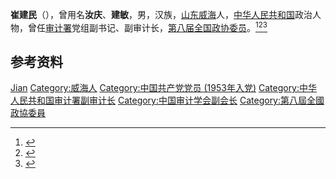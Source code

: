 '''崔建民'''（{{bd|1932年|11月26日|2010年|5月5日}}），曾用名'''汝庆'''、'''建敏'''，男，汉族，[[山东|山东]][[威海县|威海]]人，[[中华人民共和国|中华人民共和国]]政治人物，曾任[[中华人民共和国审计署|审计署]]党组副书记、副审计长，[[第八届全国政协委员|第八届全国政协委员]]。<ref>{{Cite book|title=历届全国政协委员人名辞典|author=|publisher=中国国际广播出版社|year=1996|isbn=9787507813746|location=北京|pages=286}}</ref><ref>{{Cite book|title=中华人民共和国职官志|author=何虎生, 李耀东, 向常福主编|publisher=中国社会出版社|year=2003|isbn=9787800883934|location=北京|pages=}}</ref><ref>{{Cite web|title=崔建民同志生平|url=http://www.audit.gov.cn/n4/n19/c43503/part/7411.htm|accessdate=2021-02-04|work=中华人民共和国审计署}}</ref>

== 参考资料 ==
{{reflist}}

{{Navboxes
| title  = 崔建民在[[中国审计学会|中国审计学会]]的职务
| list1  =
{{中国审计学会第一届理事会}}
}}

{{Authority control}}
{{DEFAULTSORT:Cui崔}}
[[Category:崔姓|Jian]]
[[Category:威海人|Category:威海人]]
[[Category:中国共产党党员_(1953年入党)|Category:中国共产党党员 (1953年入党)]]
[[Category:中华人民共和国审计署副审计长|Category:中华人民共和国审计署副审计长]]
[[Category:中国审计学会副会长|Category:中国审计学会副会长]]
[[Category:第八屆全國政協委員|Category:第八屆全國政協委員]]

{{中国人物小作品}}